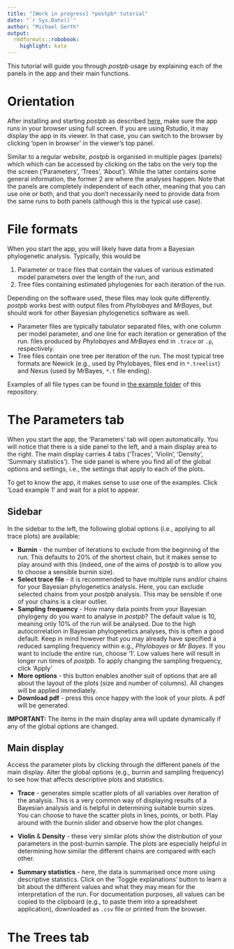 ```yaml
---
title: "[Work in progress] *postpb* tutorial"
date: "`r Sys.Date()`"
author: "Michael Gerth"
output:
  rmdformats::robobook:
    highlight: kate
---
```


This tutorial will guide you through *postpb* usage by explaining each of the panels in the app and their main functions.

# Orientation

After installing and starting *postpb* as described [here](https://github.com/gerthmicha/postpb#installation), make sure the app runs in your browser using full screen. If you are using Rstudio, it may display the app in its viewer. In that case, you can switch to the browser by clicking 'open in browser' in the viewer's top panel.

Similar to a regular website, *postpb* is organised in multiple pages (panels) which which can be accessed by clicking on the tabs on the very top the the screen ('Parameters', 'Trees', 'About'). While the latter contains some general information, the former 2 are where the analyses happen. Note that the panels are completely independent of each other, meaning that you can use one or both, and that you don't necessarily need to provide data from the same runs to both panels (although this is the typical use case).

# File formats

When you start the app, you will likely have data from a Bayesian phylogenetic analysis. Typically, this would be 

1) Parameter or trace files that contain the values of various estimated model parameters over the length of the run, and
2) Tree files containing estimated phylogenies for each iteration of the run.

Depending on the software used, these files may look quite differently. *postpb* works best with output files from *Phylobayes* and *MrBayes*, but should work for other Bayesian phylogenetics software as well.

-   Parameter files are typically tabulator separated files, with one column per model parameter, and one line for each iteration or generation of the run. files produced by *Phylobayes* and *MrBayes* end in `.trace` or `.p`, respectively.\
-   Tree files contain one tree per iteration of the run. The most typical tree formats are Newick (e.g., used by Phylobayes, files end in `*.treelist`) and Nexus (used by MrBayes, `*.t` file ending).

Examples of all file types can be found in [the example folder](https://github.com/gerthmicha/postpb/tree/master/example) of this repository.

# The Parameters tab

When you start the app, the 'Parameters' tab will open automatically. You will notice that there is a side panel to the left, and a main display area to the right. The main display carries 4 tabs ('Traces', 'Violin', 'Density', 'Summary statistics'). The side panel is where you find all of the global options and settings, i.e., the settings that apply to each of the plots.

To get to know the app, it makes sense to use one of the examples. Click 'Load example 1' and wait for a plot to appear.

## Sidebar

In the sidebar to the left, the following global options (i.e., applying to all trace plots) are available:

-   **Burnin** - the number of iterations to exclude from the beginning of the run. This defaults to 20% of the shortest chain, but it makes sense to play around with this (indeed, one of the aims of *postpb* is to allow you to choose a sensible burnin size).
-   **Select trace file** - it is recommended to have multiple runs and/or chains for your Bayesian phylogenetics analysis. Here, you can exclude selected chains from your *postpb* analysis. This may be sensible if one of your chains is a clear outlier.
-   **Sampling frequency** - How many data points from your Bayesian phylogeny do you want to analyse in *postpb*? The default value is 10, meaning only 10% of the run will be analysed. Due to the high autocorrelation in Bayesian phylogenetics analyses, this is often a good default. Keep in mind however that you may already have specified a reduced sampling frequency within e.g., *Phylobayes* or *Mr Bayes*. If you want to include the entire run, choose '1'. Low values here will result in longer run times of *postpb*. To apply changing the sampling frequency, click 'Apply'
-   **More options** - this button enables another suit of options that are all about the layout of the plots (size and number of columns). All changes will be applied immediately.
-   **Download pdf** - press this once happy with the look of your plots. A pdf will be generated.

**IMPORTANT:** The items in the main display area will update dynamically if any of the global options are changed. 

## Main display

Access the parameter plots by clicking through the different panels of the main display. Alter the global options (e.g., burnin and sampling frequency) to see how that affects descriptive plots and statistics. 

-   **Trace** - generates simple scatter plots of all variables over iteration of the analysis. This is a very common way of displaying results of a Bayesian analysis and is helpful in determining suitable burnin sizes. You can choose to have the scatter plots in lines, points, or both. Play around with the burnin slider and observe how the plot changes. 

-   **Violin** & **Density** - these very similar plots show the distribution of your parameters in the post-burnin sample. The plots are especially helpful in determining how similar the different chains are compared with each other.

- **Summary statistics** - here, the data is summarised once more using descriptive statistics. Click on the 'Toggle explanations' button to learn a bit about the different values and what they may mean for the interpretation of the run. For documentation purposes, all values can be copied to the clipboard (e.g., to paste them into a spreadsheet application), downloaded as `.csv` file or printed from the browser.  


# The Trees tab
